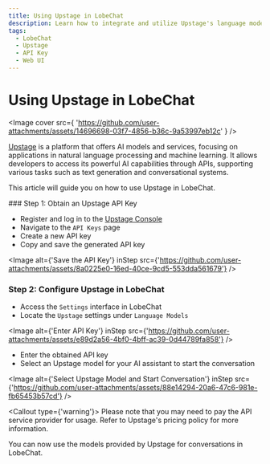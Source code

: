 ```yaml
---
title: Using Upstage in LobeChat
description: Learn how to integrate and utilize Upstage's language model APIs in LobeChat.
tags:
  - LobeChat
  - Upstage
  - API Key
  - Web UI
---
```


# Using Upstage in LobeChat

<Image
  cover
  src={
'https://github.com/user-attachments/assets/14696698-03f7-4856-b36c-9a53997eb12c'
}
/>

[Upstage](https://www.upstage.ai/) is a platform that offers AI models and services, focusing on applications in natural language processing and machine learning. It allows developers to access its powerful AI capabilities through APIs, supporting various tasks such as text generation and conversational systems.

This article will guide you on how to use Upstage in LobeChat.

<Steps>
  ### Step 1: Obtain an Upstage API Key

  - Register and log in to the [Upstage Console](https://console.upstage.ai/home)
  - Navigate to the `API Keys` page
  - Create a new API key
  - Copy and save the generated API key

  <Image alt={'Save the API Key'} inStep src={'https://github.com/user-attachments/assets/8a0225e0-16ed-40ce-9cd5-553dda561679'} />

  ### Step 2: Configure Upstage in LobeChat

  - Access the `Settings` interface in LobeChat
  - Locate the `Upstage` settings under `Language Models`

  <Image alt={'Enter API Key'} inStep src={'https://github.com/user-attachments/assets/e89d2a56-4bf0-4bff-ac39-0d44789fa858'} />

  - Enter the obtained API key
  - Select an Upstage model for your AI assistant to start the conversation

  <Image alt={'Select Upstage Model and Start Conversation'} inStep src={'https://github.com/user-attachments/assets/88e14294-20a6-47c6-981e-fb65453b57cd'} />

  <Callout type={'warning'}>
    Please note that you may need to pay the API service provider for usage. Refer to Upstage's pricing policy for more information.
  </Callout>
</Steps>

You can now use the models provided by Upstage for conversations in LobeChat.
